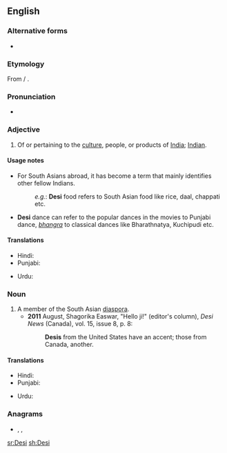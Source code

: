 {{also|desi-}}
==English==
{{wikipedia|Desi}}

===Alternative forms===
* {{l|en|desi}}

===Etymology===
From {{etyl|hi|en}} {{m|hi|देसी|sc=Deva|tr=desī||national}} / {{etyl|ur|en}} {{m|ur|دیسی|sc=ur-Arab|tr=desī||national}}.

===Pronunciation===
* {{IPA|/deɪ.siː/|lang=en}}

===Adjective===
{{en-adj}}

# Of or pertaining to the [[culture]], people, or products of [[India]]; [[Indian]].

====Usage notes====
* For South Asians abroad, it has become a term that mainly identifies other fellow Indians.
*: ''e.g.'': '''Desi''' food refers to South Asian food like rice, daal, chappati etc.
* '''Desi''' dance can refer to the popular dances in the movies to Punjabi dance, ''[[bhangra]]'' to classical dances like Bharathnatya, Kuchipudi etc.

====Translations====
{{trans-top|South Asian}}
* Hindi: {{t|hi|देसी|tr=desī|sc=Deva}}
* Punjabi: {{t|pa|ਦੇਸੀ|tr=desī|sc=Guru}}
{{trans-mid}}
* Urdu: {{t|ur|دیسی|tr=desī}}
{{trans-bottom}}

===Noun===
{{en-noun}}

# A member of the South Asian [[diaspora]].
#* '''2011''' August, Shagorika Easwar, "Hello ji!" (editor's column), ''Desi News'' (Canada), vol. 15, issue 8, p. 8:
#*: '''Desis''' from the United States have an accent; those from Canada, another.

====Translations====
{{trans-top|person}}
* Hindi: {{t|hi|देसी|tr=desī|sc=Deva}}
* Punjabi: {{t|pa|ਦੇਸੀ|tr=desī|sc=Guru}}
{{trans-mid}}
* Urdu: {{t|ur|دیسی|tr=desī}}
{{trans-bottom}}

===Anagrams===
* {{l|en|dies}}, {{l|en|ides}}, {{l|en|side}}

[[sr:Desi]]
[[sh:Desi]]